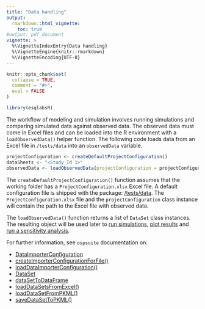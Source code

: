 ```yaml
---
title: "Data handling"
output: 
  rmarkdown::html_vignette:
    toc: true
#output: pdf_document
vignette: >
  %\VignetteIndexEntry{Data handling}
  %\VignetteEngine{knitr::rmarkdown}
  %\VignetteEncoding{UTF-8}
---
```


```r
knitr::opts_chunk$set(
  collapse = TRUE,
  comment = "#>", 
  eval = FALSE
)
```

```r
library(esqlabsR)
```

The workflow of modeling and simulation involves running simulations and comparing simulated data against observed data. The observed data must come in Excel files and can be loaded into the R environment with a `loadObservedData()` helper function. The following code loads data from an Excel file in `/tests/data` into an `observedData` variable. 
``` r
projectConfiguration <- createDefaultProjectConfiguration()
dataSheets <- "<Study Id 1>"
observedData <- loadObservedData(projectConfiguration = projectConfiguration, sheets = dataSheets)
```

The `createDefaultProjectConfiguration()` function assumes that the working folder has a `ProjectConfiguration.xlsx` Excel file. A default configuration file is shipped with the package: [/tests/data](https://github.com/esqLABS/esqlabsR/tree/develop/tests/data). The `ProjectConfiguration.xlsx` file and the `projectConfiguration` class instance will contain the path to the Excel file with observed data.

The `loadObservedData()` function returns a list of `DataSet` class instances. The resulting object will be used later to [run simulations](example-workflow.html), [plot results](example-visualization.html) and [run a sensitivity analysis](example-sensitivity.html).

For further information, see `ospsuite` documentation on:

- [DataImporterConfiguration](https://www.open-systems-pharmacology.org/OSPSuite-R/reference/DataImporterConfiguration.html)
- [createImporterConfigurationForFile()](https://www.open-systems-pharmacology.org/OSPSuite-R/reference/createImporterConfigurationForFile.html)
- [loadDataImporterConfiguration()](https://www.open-systems-pharmacology.org/OSPSuite-R/reference/loadDataImporterConfiguration.html)
- [DataSet](https://www.open-systems-pharmacology.org/OSPSuite-R/reference/DataSet.html)
- [dataSetToDataFrame](https://www.open-systems-pharmacology.org/OSPSuite-R/reference/dataSetToDataFrame.html)
- [loadDataSetsFromExcel()](https://www.open-systems-pharmacology.org/OSPSuite-R/reference/loadDataSetsFromExcel.html)
- [loadDataSetFromPKML()](https://www.open-systems-pharmacology.org/OSPSuite-R/reference/loadDataSetFromPKML.html)
- [saveDataSetToPKML()](https://www.open-systems-pharmacology.org/OSPSuite-R/reference/saveDataSetToPKML.html)
